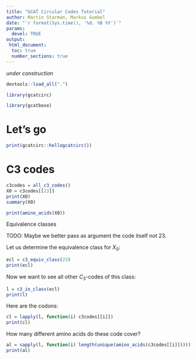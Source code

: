 ```yaml
---
title: "GCAT Circular Codes Tutorial"
author: Martin Starman, Markus Gumbel
date: "`r format(Sys.time(), '%d. %B %Y')`"
params:
  devel: TRUE
output:
 html_document:
  toc: true
  number_sections: true 
---
```


_under construction_

```r
devtools::load_all(".")
```

```r
library(gcatcirc)
```

```r
library(gcatbase)
```

# Let's go

```r
print(gcatcirc::hellogcatcirc())
```

# C3 codes

```r
c3codes = all_c3_codes()
X0 = c3codes[[23]]
print(X0)
summary(X0)
```

```r
print(amino_acids(X0))
```

Equivalence classes

TODO: Maybe we better pass as argument the code itself not 23.

Let us determine the equivalence class for $X_0$:
```r
ecl = c3_equiv_class(23)
print(ecl)
```

Now we want to see all other $C_3$-codes of this class:
```r
l = c3_in_class(ecl)
print(l)
```

Here are the codons:

```r
cl = lapply(l, function(i) c3codes[[i]])
print(cl)
```

How many different amino acids do these code cover?

```r
al = sapply(l, function(i) length(unique(amino_acids(c3codes[[i]]))))
print(al)
```
